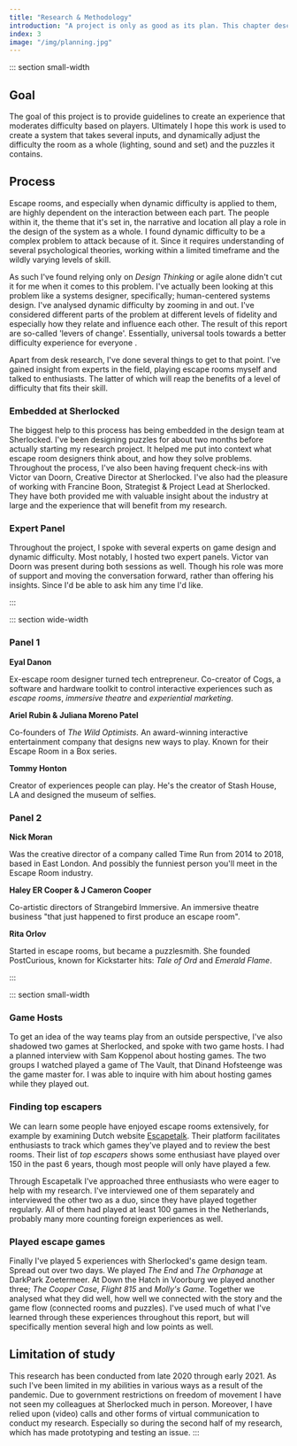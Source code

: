 ```yaml
---
title: "Research & Methodology"
introduction: "A project is only as good as its plan. This chapter describes the most important methods and tools used to conduct this research."
index: 3
image: "/img/planning.jpg"
---
```



::: section small-width

## Goal

The goal of this project is to provide guidelines to create an experience that moderates difficulty based on players. Ultimately I hope this work is used to create a system that takes several inputs, and dynamically adjust the difficulty the room as a whole (lighting, sound and set) and the puzzles it contains.

## Process

Escape rooms, and especially when dynamic difficulty is applied to them, are highly dependent on the interaction between each part. The people within it, the theme that it's set in, the narrative and location all play a role in the design of the system as a whole. I found dynamic difficulty to be a complex problem to attack because of it. Since it requires understanding of several psychological theories, working within a limited timeframe and the wildly varying levels of skill.

As such I've found relying only on _Design Thinking_ or agile alone didn't cut it for me when it comes to this problem. I've actually been looking at this problem like a systems designer, specifically; human-centered systems design. I've analysed dynamic difficulty by zooming in and out. I've considered different parts of the problem at different levels of fidelity and especially how they relate and influence each other. The result of this report are so-called 'levers of change'. Essentially, universal tools towards a better difficulty experience for everyone <Citation id="cerminaro_2019_what" />.

Apart from desk research, I've done several things to get to that point. I've gained insight from experts in the field, playing escape rooms myself and talked to enthusiasts. The latter of which will reap the benefits of a level of difficulty that fits their skill.

### Embedded at Sherlocked

The biggest help to this process has being embedded in the design team at Sherlocked. I've been designing puzzles for about two months before actually starting my research project. It helped me put into context what escape room designers think about, and how they solve problems. Throughout the process, I've also been having frequent check-ins with Victor van Doorn, Creative Director at Sherlocked. I've also had the pleasure of working with Francine Boon, Strategist & Project Lead at Sherlocked. They have both provided me with valuable insight about the industry at large and the experience that will benefit from my research.

### Expert Panel

Throughout the project, I spoke with several experts on game design and dynamic difficulty. Most notably, I hosted two expert panels. Victor van Doorn was present during both sessions as well. Though his role was more of support and moving the conversation forward, rather than offering his insights. Since I'd be able to ask him any time I'd like.

:::

::: section wide-width

### Panel 1

<SideBySide>

<div>

**Eyal Danon**

Ex-escape room designer turned tech entrepreneur. Co-creator of Cogs, a software and hardware toolkit to control interactive experiences such as _escape rooms_, _immersive theatre_ and _experiential marketing_.

</div>

<div>

**Ariel Rubin & Juliana Moreno Patel**

Co-founders of _The Wild Optimists._ An award-winning interactive entertainment company that designs new ways to play. Known for their Escape Room in a Box series.

</div>

<div>

**Tommy Honton**

Creator of experiences people can play. He's the creator of Stash House, LA and designed the museum of selfies.

</div>

</SideBySide>

### Panel 2

<SideBySide>

<div>

**Nick Moran**

Was the creative director of a company called Time Run from 2014 to 2018, based in East London. And possibly the funniest person you'll meet in the Escape Room industry.

</div>

<div>

**Haley ER Cooper & J Cameron Cooper**

Co-artistic directors of Strangebird Immersive. An immersive theatre business "that just happened to first produce an escape room".

</div>

<div>

**Rita Orlov**

Started in escape rooms, but became a puzzlesmith. She founded PostCurious, known for Kickstarter hits: _Tale of Ord_ and _Emerald Flame_.

</div>

</SideBySide>

:::

::: section small-width

### Game Hosts

To get an idea of the way teams play from an outside perspective, I've also shadowed two games at Sherlocked, and spoke with two game hosts. I had a planned interview with Sam Koppenol about hosting games. The two groups I watched played a game of The Vault, that Dinand Hofsteenge was the game master for. I was able to inquire with him about hosting games while they played out.

### Finding top escapers

We can learn some people have enjoyed escape rooms extensively, for example by examining Dutch website [Escapetalk](http://escapetalk.nl). Their platform facilitates enthusiasts to track which games they've played and to review the best rooms. Their list of _top escapers_ shows some enthusiast have played over 150 in the past 6 years, though most people will only have played a few.

Through Escapetalk I've approached three enthusiasts who were eager to help with my research. I've interviewed one of them separately and interviewed the other two as a duo, since they have played together regularly. All of them had played at least 100 games in the Netherlands, probably many more counting foreign experiences as well.

### Played escape games

Finally I've played 5 experiences with Sherlocked's game design team. Spread out over two days. We played _The End_ and _The Orphanage_ at DarkPark Zoetermeer. At Down the Hatch in Voorburg we played another three; _The Cooper Case_, _Flight 815_ and _Molly's Game_. Together we analysed what they did well, how well we connected with the story and the game flow (connected rooms and puzzles). I've used much of what I've learned through these experiences throughout this report, but will specifically mention several high and low points as well.

## Limitation of study

This research has been conducted from late 2020 through early 2021. As such I've been limited in my abilities in various ways as a result of the pandemic. Due to government restrictions on freedom of movement I have not seen my colleagues at Sherlocked much in person. Moreover, I have relied upon (video) calls and other forms of virtual communication to conduct my research. Especially so during the second half of my research, which has made prototyping and testing an issue.
:::
